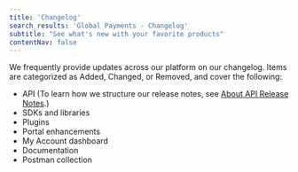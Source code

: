 ```yaml
---
title: 'Changelog'
search_results: 'Global Payments - Changelog'
subtitle: "See what's new with your favorite products"
contentNav: false
---
```


We frequently provide updates across our platform on our changelog. Items are categorized as Added, Changed, or Removed, and cover the following: 

- API (To learn how we structure our release notes, see [About API Release Notes](/about-release-notes).)
- SDKs and libraries
- Plugins
- Portal enhancements
- My Account dashboard
- Documentation
- Postman collection

<ReleaseNotes />
